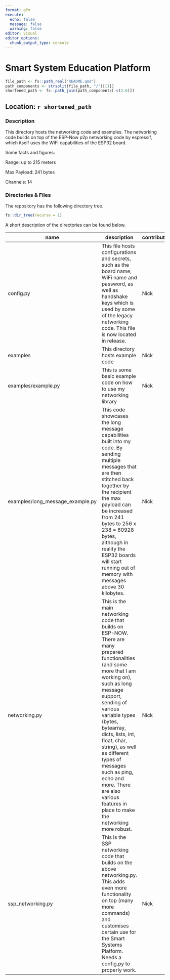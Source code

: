 ```yaml
---
format: gfm
execute:
  echo: false
  message: false
  warning: false
editor: visual
editor_options: 
  chunk_output_type: console
---
```


# Smart System Education Platform

```r
file_path <- fs::path_real("README.qmd")
path_components <- strsplit(file_path, "/")[[1]]
shortened_path <- fs::path_join(path_components[-c(2:6)])
```

## Location: `r shortened_path`

### Description

This directory hosts the networking code and examples. The networking code builds on top of the ESP-Now p2p networking code by espressif, which itself uses the WiFi capabilities of the ESP32 board.

Some facts and figures:

Range: up to 215 meters

Max Payload: 241 bytes

Channels: 14

### Directories & Files

The repository has the following directory tree.

```r
fs::dir_tree(recurse = 1)
```

A short description of the directories can be found below.

| name                             | description                                                                                                                                                                                                                                                                                                                                                                                                                                         | contribution |
|----------------------------------|-----------------------------------------------------------------------------------------------------------------------------------------------------------------------------------------------------------------------------------------------------------------------------------------------------------------------------------------------------------------------------------------------------------------------------------------------------|--------------|
| config.py                        | This file hosts configurations and secrets, such as the board name, WiFi name and password, as well as handshake keys which is used by some of the legacy networking code. This file is now located in release.                                                                                                                                                                                                                                                                          | Nick         |
| examples                         | This directory hosts example code                                                                                                                                                                                                                                                                                                                                                                                                                   | Nick         |
| examples/example.py              | This is some basic example code on how to use my networking library                                                                                                                                                                                                                                                                                                                                                                                 | Nick         |
| examples/long_message_example.py | This code showcases the long message capabilities built into my code. By sending multiple messages that are then stitched back together by the recipient the max payload can be increased from 241 bytes to 256 x 238 = 60928 bytes, although in reality the ESP32 boards will start running out of memory with messages above 30 kilobytes.                                                                                                        | Nick         |
| networking.py                    | This is the main networking code that builds on ESP-NOW. There are many prepared functionalities (and some more that I am working on), such as long message support, sending of various variable types (bytes, bytearray, dicts, lists, int, float, char, string), as well as different types of messages such as ping, echo and more. There are also various features in place to make the networking more robust.                                 | Nick         |
| ssp_networking.py                | This is the SSP networking code that builds on the above networking.py. This adds even more functionality on top (many more commands) and customises certain use for the Smart Systems Platform. Needs a config.py to properly work.                                                                                                                                                                                                                | Nick         |
